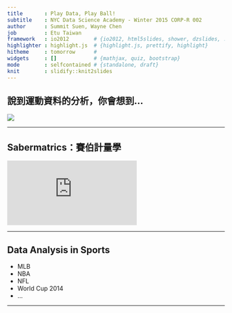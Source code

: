 ```yaml
---
title       : Play Data, Play Ball!
subtitle    : NYC Data Science Academy - Winter 2015 CORP-R 002
author      : Summit Suen, Wayne Chen
job         : Etu Taiwan
framework   : io2012        # {io2012, html5slides, shower, dzslides, ...}
highlighter : highlight.js  # {highlight.js, prettify, highlight}
hitheme     : tomorrow      # 
widgets     : []            # {mathjax, quiz, bootstrap}
mode        : selfcontained # {standalone, draft}
knit        : slidify::knit2slides
--- 
```


## 說到運動資料的分析，你會想到...
![](https://www.ocf.berkeley.edu/~superb/pics/moneyball.jpg)

---

## Sabermatrics：賽伯計量學
![](https://bostonu.qualtrics.com/CP/Graphic.php?IM=IM_2h31EGcJG5TEfPf)

--- 

## Data Analysis in Sports
- MLB
- NBA
- NFL
- World Cup 2014
- ...

---

## 

